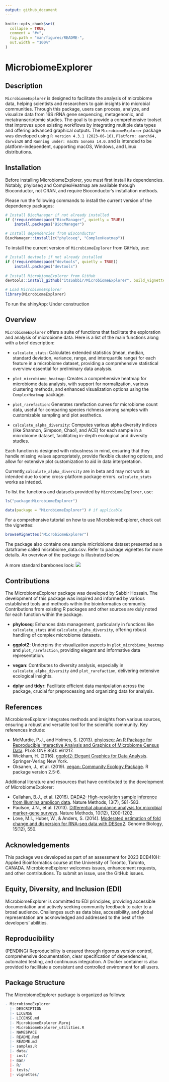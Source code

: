 ```yaml
---
output: github_document
---
```


<!-- README.md is generated from README.Rmd. Please edit that file -->

```r
knitr::opts_chunk$set(
  collapse = TRUE,
  comment = "#>",
  fig.path = "man/figures/README-",
  out.width = "100%"
)
```

# MicrobiomeExplorer


## Description

`MicrobiomeExplorer` is designed to facilitate the analysis of microbiome data, helping scientists and researchers to gain insights into microbial communities. Through this package, users can process, analyze, and visualize data from 16S rRNA gene sequencing, metagenomic, and metatranscriptomic studies. The goal is to provide a comprehensive toolset that improves upon existing workflows by integrating multiple data types and offering advanced graphical outputs. The `MicrobiomeExplorer` package was developed using `R version 4.3.1 (2023-06-16)`, `Platform: aarch64, darwin20` and `Running under: macOS Sonoma 14.0`. and is intended to be platform-independent, supporting macOS, Windows, and Linux distributions.

## Installation


Before installing MicrobiomeExplorer, you must first install its dependencies. Notably, phyloseq and ComplexHeatmap are available through Bioconductor, not CRAN, and require Bioconductor's installation methods.

Please run the following commands to install the current version of the dependency packages:

```r
# Install BiocManager if not already installed
if (!requireNamespace("BiocManager", quietly = TRUE))
    install.packages("BiocManager")

# Install dependencies from Bioconductor
BiocManager::install(c("phyloseq", "ComplexHeatmap"))
```

To install the current version of `MicrobiomeExplorer` from GitHub, use:
```r
# Install devtools if not already installed
if (!requireNamespace("devtools", quietly = TRUE))
    install.packages("devtools")
    
# Install MicrobiomeExplorer from GitHub
devtools::install_github("itsSabbir/MicrobiomeExplorer", build_vignettes = TRUE)

# Load MicrobiomeExplorer
library(MicrobiomeExplorer)

```
To run the shinyApp: Under construction


## Overview

`MicrobiomeExplorer` offers a suite of functions that facilitate the exploration and analysis of microbiome data. Here is a list of the main functions along with a brief description:

- `calculate_stats`: Calculates extended statistics (mean, median, standard deviation, variance, range, and interquartile range) for each feature in a microbiome dataset, providing a comprehensive statistical overview essential for preliminary data analysis.

- `plot_microbiome_heatmap`: Creates a comprehensive heatmap for microbiome data analysis, with support for normalization, various clustering methods, and enhanced visualization options using the `ComplexHeatmap` package.

- `plot_rarefaction`: Generates rarefaction curves for microbiome count data, useful for comparing species richness among samples with customizable sampling and plot aesthetics.

- `calculate_alpha_diversity`: Computes various alpha diversity indices (like Shannon, Simpson, Chao1, and ACE) for each sample in a microbiome dataset, facilitating in-depth ecological and diversity studies.

Each function is designed with robustness in mind, ensuring that they handle missing values appropriately, provide flexible clustering options, and allow for extensive plot customization to aid in data interpretation.

Currently,`calculate_alpha_diversity` are in beta and may not work as intended due to some cross-platform package errors. `calculate_stats` works as inteded. 

To list the functions and datasets provided by `MicrobiomeExplorer`, use:

```r
ls("package:MicrobiomeExplorer")

data(package = "MicrobiomeExplorer") # if applicable

```

For a comprehensive tutorial on how to use MicrobiomeExplorer, check out the vignettes:

```r
browseVignettes("MicrobiomeExplorer")
```

The package also contains one sample micriobiome dataset presented as a dataframe
called microbiome_data.csv. Refer to package vignettes for more details. An overview of the package is illustrated below.

A more standard barebones look:
![](./vignettes/sabbir.png)

## Contributions
The MicrobiomeExplorer package was developed by Sabbir Hossain. The development of this package was inspired and informed by various established tools and methods within the bioinformatics community. Contributions from existing R packages and other sources are duly noted for each function within the package.

- **phyloseq**: Enhances data management, particularly in functions like `calculate_stats` and `calculate_alpha_diversity`, offering robust handling of complex microbiome datasets.

- **ggplot2**: Underpins the visualization aspects in `plot_microbiome_heatmap` and `plot_rarefaction`, providing elegant and informative data representation.

- **vegan**: Contributes to diversity analysis, especially in `calculate_alpha_diversity` and `plot_rarefaction`, delivering extensive ecological insights.

- **dplyr** and **tidyr**: Facilitate efficient data manipulation across the package, crucial for preprocessing and organizing data for analysis.


## References

MicrobiomeExplorer integrates methods and insights from various sources, ensuring a robust and versatile tool for the scientific community. Key references include:

- McMurdie, P.J., and Holmes, S. (2013). [phyloseq: An R Package for Reproducible Interactive Analysis and Graphics of Microbiome Census Data](https://journals.plos.org/plosone/article?id=10.1371/journal.pone.0061217). PLoS ONE 8(4): e61217.
- Wickham, H. (2016). [ggplot2: Elegant Graphics for Data Analysis](https://ggplot2.tidyverse.org/reference/ggplot2-package.html). Springer-Verlag New York.
- Oksanen, J., et al. (2019). [vegan: Community Ecology Package](https://cran.r-project.org/web/packages/vegan/index.html). R package version 2.5-6.

Additional literature and resources that have contributed to the development of MicrobiomeExplorer:

- Callahan, B.J., et al. (2016). [DADA2: High-resolution sample inference from Illumina amplicon data](https://www.nature.com/articles/nmeth.3869). Nature Methods, 13(7), 581-583.
- Paulson, J.N., et al. (2013). [Differential abundance analysis for microbial marker-gene surveys](https://www.nature.com/articles/nmeth.2658). Nature Methods, 10(12), 1200-1202.
- Love, M.I., Huber, W., & Anders, S. (2014). [Moderated estimation of fold change and dispersion for RNA-seq data with DESeq2](https://genomebiology.biomedcentral.com/articles/10.1186/s13059-014-0550-8). Genome Biology, 15(12), 550.


## Acknowledgements
This package was developed as part of an assessment for 2023 BCB410H: Applied Bioinformatics course at the University of Toronto, Toronto, CANADA. MicrobiomeExplorer welcomes issues,
enhancement requests, and other contributions. To submit an issue, use the GitHub issues.

## Equity, Diversity, and Inclusion (EDI)
MicrobiomeExplorer is committed to EDI principles, providing accessible documentation and actively seeking community feedback to cater to a broad audience. Challenges such as data bias, accessibility, and global representation are acknowledged and addressed to the best of the developers' abilities.

## Reproducibility

(PENDING)
Reproducibility is ensured through rigorous version control, comprehensive documentation, clear specification of dependencies, automated testing, and continuous integration. A Docker container is also provided to facilitate a consistent and controlled environment for all users.

## Package Structure

The MicrobiomeExplorer package is organized as follows:

```r
- MicrobiomeExplorer
  |- DESCRIPTION
  |- LICENSE
  |- LICENSE.md
  |- MicrobiomeExplorer.Rproj
  |- MicrobiomeExplorer_utilities.R
  |- NAMESPACE
  |- README.Rmd
  |- README.md
  |- samples.R
  |- data/
  |- inst/
  |- man/
  |- R/
  |- tests/
  |- vignettes/
  
```
